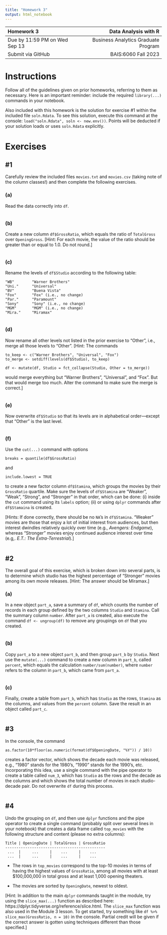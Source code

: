 ---
title: "Homework 3"
output: html_notebook
---

| Homework 3                     |                Data Analysis with R |
| :---                           |                                ---: |
| Due by 11:59 PM on Wed Sep 13  | Business Analytics Graduate Program |
| Submit via GitHub              |                 BAIS:6060 Fall 2023 |

# Instructions

Follow all of the guidelines given on prior homeworks, referring to
them as necessary. Here is an important reminder: include the required
`library(...)` commands in your notebook.

Also included with this homework is the solution for exercise #1 within
the included file `soln.Rdata`. To see this solution, execute this
command at the console: `load("soln.Rdata", soln <- new.env())`. Points
will be deducted if your solution loads or uses `soln.Rdata` explicitly.

# Exercises



## #1

Carefully review the included files `movies.txt` and `movies.csv`
(taking note of the column classes!) and then complete the following
exercises.

### (a)

Read the data correctly into `df`.

```{r}

```

### (b)

Create a new column `df$GrossRatio`, which equals the ratio of
`TotalGross` over `OpeningGross`. [Hint: For each movie, the value of
the ratio should be greater than or equal to 1.0. Do not round.]

```{r}

```

### (c)

Rename the levels of `df$Studio` according to the following table:

    "WB"        "Warner Brothers"
    "Uni."      "Universal"
    "BV"        "Buena Vista"
    "Fox"       "Fox" (i.e., no change)
    "Par."      "Paramount"
    "Sony"      "Sony" (i.e., no change)
    "MGM"       "MGM" (i.e., no change)
    "Mira."     "Miramax"

```{r}

```

### (d)

Now rename all other levels not listed in the prior exercise to "Other",
i.e., merge all those levels to "Other". [Hint: The commands

    to_keep <- c("Warner Brothers", "Universal", "Fox")
    to_merge <- setdiff(levels(df$Studio), to_keep)

    df <- mutate(df, Studio = fct_collapse(Studio, Other = to_merge))

would merge everything but "Warner Brothers", "Universal", and "Fox".
But that would merge too much. Alter the command to make sure the merge
is correct.]

```{r}

```

### (e)

Now overwrite `df$Studio` so that its levels are in alphabetical
order---except that "Other" is the last level.

```{r}

```

### (f)

Use the `cut(...)` command with options

    breaks = quantile(df$GrossRatio)

and

    include.lowest = TRUE

to create a new factor column `df$Stamina`, which groups the movies by
their `GrossRatio` quartile. Make sure the levels of `df$Stamina` are
"Weaker", "Weak", "Strong", and "Stronger" in that order, which can be
done: (i) inside the `cut` command using its `labels` option; (ii) or
using `dplyr` commands after `df$Stamaina` is created.

[Hints: If done correctly, there should be no `NA`'s in `df$Stamina`.
"Weaker" movies are those that enjoy a lot of initial interest from
audiences, but then interest dwindles relatively quickly over time
(e.g., *Avengers: Endgame*), whereas "Stronger" movies enjoy continued
audience interest over time (e.g,. *E.T.: The Extra-Terrestrial*).]

```{r}

```

## #2

The overall goal of this exercise, which is broken down into several
parts, is to determine which studio has the highest percentage of
"Stronger" movies among its own movie releases. [Hint: The answer should
be Miramax.]

### (a)

In a new object `part_a`, save a summary of `df`, which counts the
number of records in each group defined by the two columns `Studio` and
`Stamina`. Call the summary column `number`. After `part_a` is created,
also execute the command `df <- ungroup(df)` to remove any groupings on
`df` that you created.

```{r}

```

### (b)

Copy `part_a` to a new object `part_b`, and then group `part_b`
by `Studio`. Next use the `mutate(...)` command to create a new
column in `part_b`, called `percent`, which equals the calculation
`number/sum(number)`, where `number` refers to the column in `part_b`,
which came from `part_a`.

```{r}

```

### (c)

Finally, create a table from `part_b`, which has `Studio` as the rows,
`Stamina` as the columns, and values from the `percent` column. Save the
result in an object called `part_c`.

```{r}


```

## #3

In the console, the command

    as.factor(10*floor(as.numeric(format(df$OpeningDate, "%Y")) / 10))

creates a factor vector, which shows the decade each movie was released,
e.g., "1980" stands for the 1980's, "1990" stands for the 1990's, etc.
Incorporating this idea, use a single command with the pipe operator to
create a table called `num_3`, which has `Studio` as the rows and the
decade as the columns and which shows the total number of movies in each
studio-decade pair. Do not overwrite `df` during this process.

```{r}


```

## #4

Undo the grouping on `df`, and then use `dplyr` functions and the pipe
operator to create a single command (probably split over several lines
in your notebook) that creates a data frame called `top_movies` with the
following structure and content (please no extra columns):

    Title | OpeningDate | TotalGross | GrossRatio
    ---------------------------------------------
     ...  |     ...     |    ...     |    ...
     ...  |     ...     |    ...     |    ...


- The rows in `top_movies` correspond to the top-10 movies in terms of
having the highest values of `GrossRatio`, among all movies with at
least $100,000,000 in total gross and at least 1,000 opening theaters.

- The movies are sorted by `OpeningDate`, newest to oldest.

[Hint: In addition to the main `dplyr` commands taught in the
module, try using the `slice_max(...)` function as described here:
https://dplyr.tidyverse.org/reference/slice.html. The `slice_max`
function was also used in the Module 3 lesson. To get started, try
something like `df %>% slice_max(GrossRatio, n = 10)` in the console.
Partial credit will be given if the correct answer is gotten using
techniques different than those specified.]

```{r}

```
